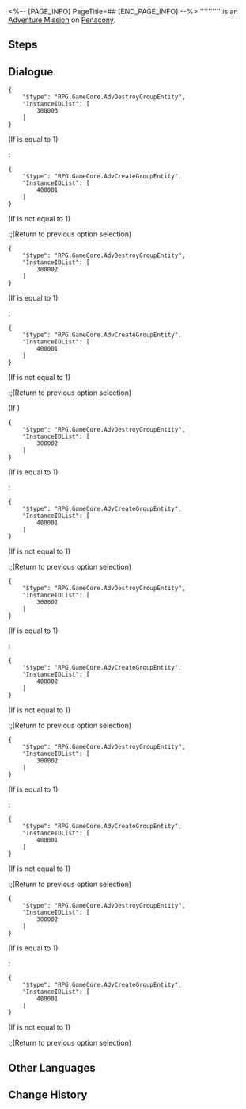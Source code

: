 <%-- [PAGE_INFO]
PageTitle=##
[END_PAGE_INFO] --%>
{{Stub|Dialogue.}}
{{Mission Infobox
|id            = 4340113
|title         = 
|image         = <!--Mission .png-->
|type          = Adventure
|event_name    = 
|chapter       = 
|requirements  = [[Trailblaze Mission]] ''[[Why Do the Heathen Rage?]]'' completed
|summary       = <!--official mission summary from Fate's Atlas-->
|characters    = Trailblazer
|startLocation = [[Penacony]] - [[Clock Studios Theme Park]]
|world         = Penacony
|area          = Clock Studios Theme Park
|prev          = 
|next          = 
|rewards       = 
}}
'''''''''' is an [[Adventure Mission]] on [[Penacony]].

==Steps==


<!--
==Gameplay Notes==

--><!--
==Trial Character==

-->
==Dialogue==
{{Stub Dialogue}}

<pre>{
	"$type": "RPG.GameCore.AdvDestroyGroupEntity",
	"InstanceIDList": [
		300003
	]
}</pre>
;(If {{F|MissionCV-4340113-undefined}} is equal to 1)
:<pre>{
	"$type": "RPG.GameCore.AdvCreateGroupEntity",
	"InstanceIDList": [
		400001
	]
}</pre>
;(If {{F|MissionCV-4340113-undefined}} is not equal to 1)
:;(Return to previous option selection)

<pre>{
	"$type": "RPG.GameCore.AdvDestroyGroupEntity",
	"InstanceIDList": [
		300002
	]
}</pre>
;(If {{F|MissionCV-4340113-4}} is equal to 1)
:<pre>{
	"$type": "RPG.GameCore.AdvCreateGroupEntity",
	"InstanceIDList": [
		400001
	]
}</pre>
;(If {{F|MissionCV-4340113-4}} is not equal to 1)
:;(Return to previous option selection)

;(If {{cx}}<!--SubMission Finish: 434011307-->)
<pre>{
	"$type": "RPG.GameCore.AdvDestroyGroupEntity",
	"InstanceIDList": [
		300002
	]
}</pre>
;(If {{F|MissionCV-4340113-5}} is equal to 1)
:<pre>{
	"$type": "RPG.GameCore.AdvCreateGroupEntity",
	"InstanceIDList": [
		400001
	]
}</pre>
;(If {{F|MissionCV-4340113-5}} is not equal to 1)
:;(Return to previous option selection)

<pre>{
	"$type": "RPG.GameCore.AdvDestroyGroupEntity",
	"InstanceIDList": [
		300002
	]
}</pre>
;(If {{F|MissionCV-4340113-1}} is equal to 1)
:<pre>{
	"$type": "RPG.GameCore.AdvCreateGroupEntity",
	"InstanceIDList": [
		400002
	]
}</pre>
;(If {{F|MissionCV-4340113-1}} is not equal to 1)
:;(Return to previous option selection)

<pre>{
	"$type": "RPG.GameCore.AdvDestroyGroupEntity",
	"InstanceIDList": [
		300002
	]
}</pre>
;(If {{F|MissionCV-4340113-2}} is equal to 1)
:<pre>{
	"$type": "RPG.GameCore.AdvCreateGroupEntity",
	"InstanceIDList": [
		400001
	]
}</pre>
;(If {{F|MissionCV-4340113-2}} is not equal to 1)
:;(Return to previous option selection)

<pre>{
	"$type": "RPG.GameCore.AdvDestroyGroupEntity",
	"InstanceIDList": [
		300002
	]
}</pre>
;(If {{F|MissionCV-4340113-3}} is equal to 1)
:<pre>{
	"$type": "RPG.GameCore.AdvCreateGroupEntity",
	"InstanceIDList": [
		400001
	]
}</pre>
;(If {{F|MissionCV-4340113-3}} is not equal to 1)
:;(Return to previous option selection)
{{Dialogue End}}

==Other Languages==
{{Other Languages
|en   = 
|zhs  = 
|zht  = 
|ja   = 
|ko   = 
|es   = 
|fr   = 
|ru   = 
|th   = 
|vi   = 
|de   = 
|id   = 
|pt   = 
}}

==Change History==
{{Change History|2.1}}
